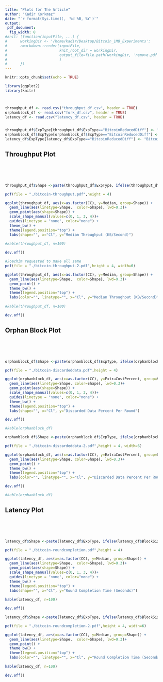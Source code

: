 ```yaml
---
title: "Plots for The Article"
author: "Kadir Korkmaz"
date: "`r format(Sys.time(), '%d %B, %Y')`"
output: 
 pdf_document:
  fig_width: 8
#knit: (function(inputFile, ...) { 
#      workingDir <- '/home/kadir/Desktop/Bitcoin_1MB_Experiments';
#      rmarkdown::render(inputFile,
#                        knit_root_dir = workingDir,
#                        output_file=file.path(workingDir, 'remove.pdf')
#                        ) 
#      })
---
```


```r
knitr::opts_chunk$set(echo = TRUE)
```

```r
library(ggplot2)
library(knitr)



throughput_df <- read.csv("throughput_df.csv", header = TRUE)
orphanblock_df <- read.csv("fork_df.csv", header = TRUE)
latency_df <- read.csv("latency_df.csv", header = TRUE)


throughput_df$ExpType[throughput_df$ExpType=="BitcoinReducedDiff"] <- "Bitcoin"
orphanblock_df$ExpType[orphanblock_df$ExpType=="BitcoinReducedDiff"] <- "Bitcoin"
latency_df$ExpType[latency_df$ExpType=="BitcoinReducedDiff"] <- "Bitcoin"

```


\newpage
## Throughput Plot
\
\
\
```r

throughput_df$Shape <-paste(throughput_df$ExpType, ifelse(throughput_df$BlockSize == 1000, "1MB", "500KB" ), sep=" ")

pdf(file = "./bitcoin-throughput.pdf",height = 4)

ggplot(throughput_df, aes(x=as.factor(CC), y=Median, group=Shape)) +
  geom_line(aes(linetype=Shape,  color=Shape), lwd=0.3)+
  geom_point(aes(shape=Shape)) +
  scale_shape_manual(values=c(0, 1, 3, 4))+
  guides(linetype = "none", color="none") + 
  theme_bw() +
  theme(legend.position="top") + 
  labs(shape="", x="Cl", y="Median Throughput (KB/Second)")
  
#kable(throughput_df, n=100)

dev.off()
```


```r
#Joachim requested to make all same
pdf(file = "./bitcoin-throughput-2.pdf",height = 4, width=6)

ggplot(throughput_df, aes(x=as.factor(CC), y=Median, group=Shape)) +
  geom_line(aes(linetype=Shape,  color=Shape), lwd=0.3)+
  geom_point() +
  theme_bw() +
  theme(legend.position="top") + 
  labs(color="", linetype="", x="Cl", y="Median Throughput (KB/Second)")
  
#kable(throughput_df, n=100)

dev.off()
```

\newpage
## Orphan Block Plot
\
\
\
```r


orphanblock_df$Shape <-paste(orphanblock_df$ExpType, ifelse(orphanblock_df$BlockSize == 1000000, "1MB", "500KB" ), sep=" ")

pdf(file = "./bitcoin-discardeddata.pdf",height = 4)

ggplot(orphanblock_df, aes(x=as.factor(CC), y=ExtraCostPercent, group=Shape)) +
  geom_line(aes(linetype=Shape, color=Shape), lwd=0.3)+
  geom_point(aes(shape=Shape)) +
  scale_shape_manual(values=c(0, 1, 3, 4))+
  guides(linetype = "none", color="none") + 
  theme_bw() +
  theme(legend.position="top") + 
  labs(shape="", x="Cl", y="Discarded Data Percent Per Round")

dev.off()

#kable(orphanblock_df)

```

```r


orphanblock_df$Shape <-paste(orphanblock_df$ExpType, ifelse(orphanblock_df$BlockSize == 1000000, "1MB", "500KB" ), sep=" ")

pdf(file = "./bitcoin-discardeddata-2.pdf",height = 4, width=6)

ggplot(orphanblock_df, aes(x=as.factor(CC), y=ExtraCostPercent, group=Shape)) +
  geom_line(aes(linetype=Shape, color=Shape), lwd=0.3)+
  geom_point() +
  theme_bw() +
  theme(legend.position="top") + 
  labs(color="", linetype="", x="Cl", y="Discarded Data Percent Per Round")

dev.off()

#kable(orphanblock_df)

```


\newpage
## Latency Plot
\
\
\
```r

latency_df$Shape <-paste(latency_df$ExpType, ifelse(latency_df$BlockSize == 1000000, "1MB", "500KB" ), sep=" ")

pdf(file = "./bitcoin-roundcompletion.pdf",height = 4)

ggplot(latency_df, aes(x=as.factor(CC), y=Median, group=Shape)) +
  geom_line(aes(linetype=Shape,  color=Shape), lwd=0.3)+
  geom_point(aes(shape=Shape)) +
  scale_shape_manual(values=c(0, 1, 3, 4))+
  guides(linetype = "none", color="none") + 
  theme_bw() +
  theme(legend.position="top") + 
  labs(shape="", x="Cl", y="Round Completion Time (Seconds)")
  
kable(latency_df, n=100)

dev.off()
```


```r

latency_df$Shape <-paste(latency_df$ExpType, ifelse(latency_df$BlockSize == 1000000, "1MB", "500KB" ), sep=" ")

pdf(file = "./bitcoin-roundcompletion-2.pdf",height = 4, width=6)

ggplot(latency_df, aes(x=as.factor(CC), y=Median, group=Shape)) +
  geom_line(aes(linetype=Shape,  color=Shape), lwd=0.3)+
  geom_point() +
  theme_bw() +
  theme(legend.position="top") + 
  labs(color="", linetype="", x="Cl", y="Round Completion Time (Seconds)")
  
kable(latency_df, n=100)

dev.off()
```

